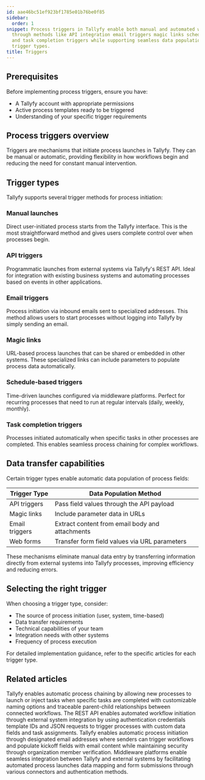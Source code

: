 ```yaml
---
id: aae46bc51ef923bf1785e01b76be0f85
sidebar:
  order: 1
snippet: Process triggers in Tallyfy enable both manual and automated workflow initiation
  through methods like API integration email triggers magic links scheduled launches
  and task completion triggers while supporting seamless data population across different
  trigger types.
title: Triggers
---
```


## Prerequisites

Before implementing process triggers, ensure you have:
- A Tallyfy account with appropriate permissions
- Active process templates ready to be triggered
- Understanding of your specific trigger requirements

## Process triggers overview

Triggers are mechanisms that initiate process launches in Tallyfy. They can be manual or automatic, providing flexibility in how workflows begin and reducing the need for constant manual intervention.

## Trigger types

Tallyfy supports several trigger methods for process initiation:

### Manual launches
Direct user-initiated process starts from the Tallyfy interface. This is the most straightforward method and gives users complete control over when processes begin.

### API triggers
Programmatic launches from external systems via Tallyfy's REST API. Ideal for integration with existing business systems and automating processes based on events in other applications.

### Email triggers
Process initiation via inbound emails sent to specialized addresses. This method allows users to start processes without logging into Tallyfy by simply sending an email.

### Magic links
URL-based process launches that can be shared or embedded in other systems. These specialized links can include parameters to populate process data automatically.

### Schedule-based triggers
Time-driven launches configured via middleware platforms. Perfect for recurring processes that need to run at regular intervals (daily, weekly, monthly).

### Task completion triggers
Processes initiated automatically when specific tasks in other processes are completed. This enables seamless process chaining for complex workflows.

## Data transfer capabilities

Certain trigger types enable automatic data population of process fields:

| Trigger Type | Data Population Method |
|--------------|------------------------|
| API triggers | Pass field values through the API payload |
| Magic links | Include parameter data in URLs |
| Email triggers | Extract content from email body and attachments |
| Web forms | Transfer form field values via URL parameters |

These mechanisms eliminate manual data entry by transferring information directly from external systems into Tallyfy processes, improving efficiency and reducing errors.

## Selecting the right trigger

When choosing a trigger type, consider:
- The source of process initiation (user, system, time-based)
- Data transfer requirements 
- Technical capabilities of your team
- Integration needs with other systems
- Frequency of process execution

For detailed implementation guidance, refer to the specific articles for each trigger type.


<PageTree />


## Related articles
<CardGrid>
<LinkTitleCard header="<b>Launching > Launch another process when a task is completed</b>" href="/products/pro/launching/launch-process-when-task-is-completed/" > Tallyfy enables automatic process chaining by allowing new processes to launch or inject tasks when specific tasks are completed with customizable naming options and traceable parent-child relationships between connected workflows. </LinkTitleCard>
<LinkTitleCard header="<b>Triggers > Launch via API</b>" href="/products/pro/launching/triggers/via-api/" > The REST API enables automated workflow initiation through external system integration by using authentication credentials template IDs and JSON requests to trigger processes with custom data fields and task assignments. </LinkTitleCard>
<LinkTitleCard header="<b>Triggers > Launch via inbound email</b>" href="/products/pro/launching/triggers/via-email/" > Tallyfy enables automatic process initiation through designated email addresses where senders can trigger workflows and populate kickoff fields with email content while maintaining security through organization member verification. </LinkTitleCard>
<LinkTitleCard header="<b>Triggers > Launch via middleware</b>" href="/products/pro/launching/triggers/via-middleware/" > Middleware platforms enable seamless integration between Tallyfy and external systems by facilitating automated process launches data mapping and form submissions through various connectors and authentication methods. </LinkTitleCard>
</CardGrid>